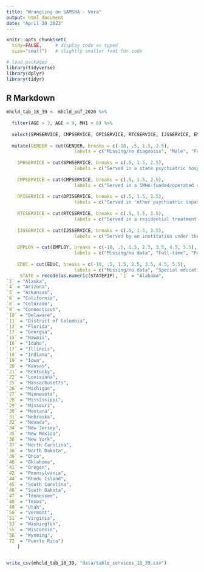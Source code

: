 ```yaml
---
title: "Wrangling on SAMSHA - Vera"
output: html_document
date: "April 20 2023"
---
```


```r
knitr::opts_chunk$set(
  tidy=FALSE,     # display code as typed
  size="small")   # slightly smaller font for code

# load packages
library(tidyverse)
library(dplyr)
library(tidyr)
```

## R Markdown



```r
mhcld_tab_18_39 <- mhcld_puf_2020 %>%
  
  filter(AGE > 3, AGE < 9, MH1 > 0) %>%
  
  select(SPHSERVICE, CMPSERVICE, OPISERVICE, RTCSERVICE, IJSSERVICE, EMPLOY, EDUC, GENDER, STATEFIP) %>%
  
  mutate(GENDER = cut(GENDER, breaks = c(-10, .5, 1.5, 2.5),
                         labels = c("Missing/no diagnosis", "Male", "Female"), include.lowest = TRUE),
    
    SPHSERVICE = cut(SPHSERVICE, breaks = c(.5, 1.5, 2.5),
                         labels = c("Served in a state psychiatric hospital", "Not served in a state psychiatric hospital"), include.lowest = TRUE),
    
    CMPSERVICE = cut(CMPSERVICE, breaks = c(.5, 1.5, 2.5),
                         labels = c("Served in a SMHA-funded/operated community-based program", "Not served in a SMHA-funded/operated community-based program"), include.lowest = TRUE),
    
    OPISERVICE = cut(OPISERVICE, breaks = c(.5, 1.5, 2.5),
                         labels = c("Served in 'other psychiatric inpatient center", "Not served in 'other psychiatric inpatient center'"), include.lowest = TRUE),
    
    RTCSERVICE = cut(RTCSERVICE, breaks = c(.5, 1.5, 2.5),
                         labels = c("Served in a residential treatment center", "Not served in a residential treatment center"), include.lowest = TRUE),
    
    IJSSERVICE = cut(IJSSERVICE, breaks = c(.5, 1.5, 2.5),
                         labels = c("Served by an institution under the justice system", "Not served by any institution under the justice system"), include.lowest = TRUE),
    
    EMPLOY = cut(EMPLOY, breaks = c(-10, .5, 1.5, 2.5, 3.5, 4.5, 5.5),
                         labels = c("Missing/no data", "Full-time", "Part-time", "Employed full-time/part-time not differentiated", "Unemployed", "Not in labor force"), include.lowest = TRUE),
    
    EDUC = cut(EDUC, breaks = c(-10, .5, 1.5, 2.5, 3.5, 4.5, 5.5),
                         labels = c("Missing/no data", "Special education", "0 to 8", "9 to 11", "12 or GED", "More than 12"), include.lowest = TRUE),
     STATE = recode(as.numeric(STATEFIP), `1` = "Alabama", 
`2` = "Alaska", 
`4` = "Arizona", 
`5` = "Arkansas", 
`6` = "California", 
`8` = "Colorado", 
`9` = "Connecticut", 
`10` = "Delaware", 
`11` = "District of Columbia", 
`12` = "Florida", 
`13` = "Georgia", 
`15` = "Hawaii", 
`16` = "Idaho", 
`17` = "Illinois", 
`18` = "Indiana", 
`19` = "Iowa", 
`20` = "Kansas", 
`21` = "Kentucky", 
`22` = "Louisiana", 
`25` = "Massachusetts", 
`26` = "Michigan", 
`27` = "Minnesota", 
`28` = "Mississippi", 
`29` = "Missouri", 
`30` = "Montana", 
`31` = "Nebraska", 
`32` = "Nevada", 
`34` = "New Jersey", 
`35` = "New Mexico", 
`36` = "New York", 
`37` = "North Carolina", 
`38` = "North Dakota", 
`39` = "Ohio", 
`40` = "Oklahoma", 
`41` = "Oregon", 
`42` = "Pennsylvania", 
`44` = "Rhode Island", 
`45` = "South Carolina", 
`46` = "South Dakota", 
`47` = "Tennessee", 
`48` = "Texas", 
`49` = "Utah", 
`50` = "Vermont", 
`51` = "Virginia", 
`53` = "Washington", 
`55` = "Wisconsin", 
`56` = "Wyoming", 
`72` = "Puerto Rico")
    )


write_csv(mhcld_tab_18_39, "data/table_services_18_39.csv")



```



